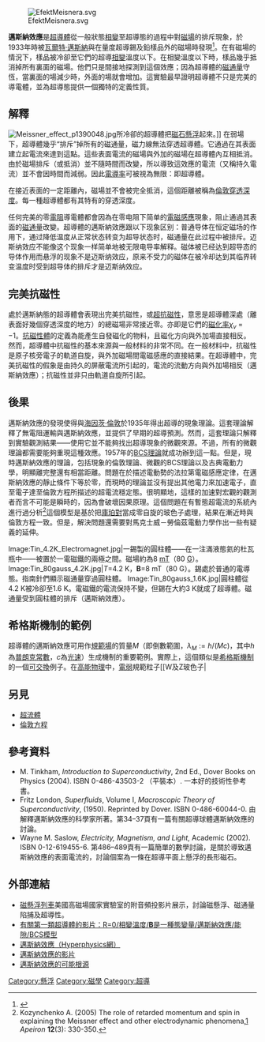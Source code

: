 {{NoteTA|G1=物理学}}
[[File:EfektMeisnera.svg|thumb]]

'''邁斯納效應'''是[[超導體|超導體]]從一般狀態[[相變|相變]]至超導態的過程中對[[磁場|磁場]]的排斥現象，於1933年時被[[瓦爾特·邁斯納|瓦爾特·邁斯納]]與{{link-en|羅伯特·奧克森菲爾德|Robert Ochsenfeld}}在量度超導錫及鉛樣品外的磁場時發現<ref name=meissner1>{{Cite journal
| volume = 21
| issue = 44
| pages = 787–788
| last = Meissner
| first = W.
| coauthors = R. Ochsenfeld
| title = Ein neuer Effekt bei Eintritt der Supraleitfähigkeit
| journal = Naturwissenschaften
| year = 1933
| url = http://www.springerlink.com/content/l69w054091n24j14/?p=d517b9e40b344f9bb3fc19ee23a823b3&pi=4
| doi = 10.1007/BF01504252
| bibcode = 1933NW.....21..787M
}}{{Dead link|date=2020年3月 |bot=InternetArchiveBot |fix-attempted=yes }}</ref>。在有磁場的情況下，樣品被冷卻至它們的超導[[相變|相變]]溫度以下。在相變溫度以下時，樣品幾乎抵消掉所有裏面的磁場。他們只是間接地探測到這個效應；因為超導體的[[磁通量|磁通量]]守恆，當裏面的場減少時，外面的場就會增加。這實驗最早證明超導體不只是完美的導電體，並為超導態提供一個獨特的定義性質。

== 解釋 ==
[[File:Meissner_effect_p1390048.jpg|thumb]]所冷卻的超導體把[[磁懸浮|磁石懸浮]]起來。]]
在弱場下，超導體幾乎“排斥”掉所有的磁通量，磁力線無法穿透超導體。它通過在其表面建立起電流來達到這點。這些表面電流的磁場與外加的磁場在超導體內互相抵消。由於磁場排斥（或抵消）並不隨時間而改變，所以導致這效應的電流（又稱持久電流）並不會因時間而減弱。因此[[電導率|電導率]]可被視為無限：即超導體。

在接近表面的一定距離內，磁場並不會被完全抵消，這個距離被稱為[[倫敦穿透深度|倫敦穿透深度]]。每一種超導體都有其特有的穿透深度。

任何完美的零[[電阻|電阻]]導電體都會因為在零电阻下简单的[[電磁感應|電磁感應]]現象，阻止通過其表面的[[磁通量|磁通量]]改變。超導體的邁斯納效應跟以下现象区别：普通导体在恒定磁场的作用下，通过降低温度从正常状态转变为超导状态时，磁通量在此过程中被排斥。迈斯纳效应不能像这个现象一样简单地被无限电导率解释。磁体被已经达到超导态的导体作用而悬浮的现象不是迈斯纳效应，原来不受力的磁体在被冷却达到其临界转变温度时受到超导体的排斥才是迈斯纳效应。

== 完美抗磁性 ==
處於邁斯納態的超導體會表現出完美抗磁性，或[[超抗磁性|超抗磁性]]，意思是超導體深處（離表面好幾個穿透深度的地方）的總磁場非常接近零。亦即是它們的[[磁化率|磁化率]]<math> \chi_{v}</math> = −1。[[抗磁性|抗磁性體]]的定義為能產生自發磁化的物料，且磁化方向與外加場直接相反。然而，超導體中抗磁性的基本來源與一般材料的非常不同。在一般材料中，抗磁性是原子核旁電子的軌道自旋，與外加磁場間電磁感應的直接結果。在超導體中，完美抗磁性的假象是由持久的屏蔽電流所引起的，電流的流動方向與外加場相反（邁斯納效應）；抗磁性並非只由軌道自旋所引起。

== 後果 ==
邁斯納效應的發現使得{{link-en|弗里茨·倫敦|Fritz London}}與[[海因茨·倫敦|海因茨·倫敦]]於1935年得出超導的現象理論。這套理論解釋了無電阻運輸與邁斯納效應，並提供了早期的超導預測。然而，這套理論只解釋到實驗觀測結果——使用它並不能夠找出超導現象的微觀來源。不過，所有的微觀理論都需要能夠重現這種效應。1957年的[[BCS理論|BCS理論]]就成功辦到這一點。但是，現時邁斯納效應的理論，包括現象的倫敦理論、微觀的BCS理論以及古典電動力學，明顯離完整還有相當距離。問題在於描述電動勢的法拉第電磁感應定律，在邁斯納效應的靜止條件下等於零，而現時的理論並沒有提出其他電力來加速電子，直至電子達至倫敦方程所描述的超電流穩定態。很明顯地，這樣的加速對宏觀的觀測者而言不可能是瞬時的，因為會破壞因果原理。這個問題在有暫態超電流的系統內進行過分析<ref>Kozynchenko A. (2005) The role of retarded momentum and spin in explaining the Meissner effect and other electrodynamic phenomena,[http://redshift.vif.com/JournalFiles/V12NO3PDF/V12N3KOZ.pdf] {{Wayback|url=http://redshift.vif.com/JournalFiles/V12NO3PDF/V12N3KOZ.pdf |date=20200805053437 }} ''Apeiron'' '''12'''(3): 330-350.</ref>這個模型是基於把[[庫珀對|庫珀對]]當成零自旋的玻色子處理，結果在漸近時與倫敦方程一致。但是，解決問題還需要對馬克士威－勞倫茲電動力學作出一些有疑義的延伸。
<gallery widths="200px">
Image:Tin_4.2K_Electromagnet.jpg|一錫製的圓柱體——在一注滿液態氦的杜瓦瓶中——被置於一電磁鐵的兩極之間。磁場約為8 [[忒斯拉|mT]]（80 [[高斯_(單位)|G]]）。
Image:Tin_80gauss_4.2K.jpg|''T''=4.2 K，'''B'''=8 mT（80 G）。錫處於普通的電導態。指南針們顯示磁通量穿過圓柱體。
Image:Tin_80gauss_1.6K.jpg|圓柱體從4.2 K被冷卻至1.6 K。電磁鐵的電流保持不變，但錫在大約3 K就成了超導體。磁通量受到圓柱體的排斥（邁斯納效應）。
</gallery>

== 希格斯機制的範例 ==
超導體的邁斯納效應可用作[[規範場|規範場]]的質量''M''（即倒數範圍，<math>\lambda_M:=h/(M c)</math>，其中''h''為[[普朗克常數|普朗克常數]]，''c''為[[光速|光速]]）生成機制的重要範例。實際上，這個類似是[[希格斯機制|希格斯機制]]的一個[[可交換群|可交換]]例子。在[[高能物理|高能物理]]中，[[電弱交互粒子|電弱]]規範粒子[[W及Z玻色子|{{SubatomicParticle]]的質量，正是通過希格斯機制所生成的。長度<math>\lambda_M</math>跟[[超導現象|超導]]理論的“倫敦穿透深度”是一樣的。

== 觀測 ==
[[File:TYPE2.png|缩略图]]
在發現[[高溫超導|高溫超導]]之前，觀測邁斯納效應是一件很難的事，這是因為量度需要在低温且外加磁场较小的条件下（即右图中青色区域）進行。但[[釔鋇銅氧|釔鋇銅氧]]等高温超导体在[[液態氮|液態氮]]温区就能展示出此效應，对[[永久磁鐵|永久磁鐵]]产生排斥。
{{-}}

== 另見 ==
{{Portal box|物理|科學}}
*[[超流體|超流體]]
*[[倫敦方程|倫敦方程]]

== 參考資料 ==
{{Reflist}}
*M. Tinkham, ''Introduction to Superconductivity'', 2nd Ed., Dover Books on Physics (2004). ISBN 0-486-43503-2 （平裝本）. 一本好的技術性參考書。
*Fritz London, ''Superfluids'', Volume I, ''Macroscopic Theory of Superconductivity'', (1950).  Reprinted by Dover.  ISBN 0-486-60044-0. 由解釋邁斯納效應的科學家所著。第34–37頁有一篇有關超導球體邁斯納效應的討論。
*Wayne M. Saslow, ''Electricity, Magnetism, and Light'', Academic (2002).  ISBN 0-12-619455-6. 第486–489頁有一篇簡單的數學討論，是關於導致邁斯納效應的表面電流的，討論個案為一條在超導平面上懸浮的長形磁石。

== 外部連結 ==
{{Commons|Meissner effect}}
*[https://web.archive.org/web/20111004213021/http://www.magnet.fsu.edu/education/tutorials/slideshows/maglev/index.html 磁懸浮列車]美國高磁場國家實驗室的附音頻投影片展示，討論磁懸浮、磁通量陷捕及超導性。{{en}}
*[https://web.archive.org/web/20160125175255/http://alfredleitner.com/superconductors.html 有關第一類超導體的影片：R=0/相變溫度/'''B'''是一種態變量/邁斯納效應/能隙/BCS模型]{{en}}
*[http://hyperphysics.phy-astr.gsu.edu/hbase/solids/meis.html 邁斯納效應（Hyperphysics網）] {{Wayback|url=http://hyperphysics.phy-astr.gsu.edu/hbase/solids/meis.html |date=20120126062944 }}{{en}}
*[http://www.youtube.com/watch?v=HyuAiKUF2WM&feature=related 邁斯納效應的影片] {{Wayback|url=http://www.youtube.com/watch?v=HyuAiKUF2WM&feature=related |date=20190510031432 }}{{en}}
*[http://arxiv.org/abs/1006.2347 邁斯納效應的可能根源] {{Wayback|url=http://arxiv.org/abs/1006.2347 |date=20160908224438 }}{{en}}

[[Category:懸浮|Category:懸浮]]
[[Category:磁學|Category:磁學]]
[[Category:超導|Category:超導]]